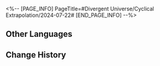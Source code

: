 <%-- [PAGE_INFO]
PageTitle=#Divergent Universe/Cyclical Extrapolation/2024-07-22#
[END_PAGE_INFO] --%>
{{Event
|name              = Cyclical Extrapolation: Traversal of Vicissitude
|image             = Event Cyclical Extrapolation Traversal of Vicissitude.png
|type              = Cyclical Extrapolation
|time_known        = yes
|time_start        = 2024-07-22 04:00:00
|time_end          = 2024-07-29 03:59:59
}}

{{Cyclical Extrapolation
|boons      = 
|curios     = Obliteration Wick Trimmer; Wish Upon a Star; Omniscient Capsule
|equations  = 
|trailblaze = 
|rewards    = Relic Remains*30; Lost Crystal*3
|boss_1_1   = Silvermane Lieutenant; Disciples of Sanctus Medicus: Shape Shifter; The Ascended; Aurumaton Spectral Envoy; "Tomorrow in Harmonious Chords"
|boss_1_2   = Disciples of Sanctus Medicus: Shape Shifter (Bug); The Ascended (Bug); Abundance Sprite: Malefic Ape (Bug); Senior Staff: Team Leader (Bug); Aurumaton Spectral Envoy (Bug); Dreamjolt Troupe's Beyond Overcooked (Bug); Dreamjolt Troupe's Sweet Gorilla (Bug); "Past Confined and Caged" (Bug); "Tomorrow in Harmonious Chords" (Bug); "Present Inebriated in Revelry" (Bug)
|boss_2_1   = Silvermane Lieutenant (Bug); Disciples of Sanctus Medicus: Shape Shifter (Bug); The Ascended (Bug); Aurumaton Spectral Envoy (Bug); "Tomorrow in Harmonious Chords" (Bug)
|boss_2_2   = Svarog (Complete); Stellaron Hunter: Kafka (Complete); Abundant Ebon Deer (Complete); Cloud Knight Lieutenant: Yanqing (Complete); Memory Zone Meme "Something Unto Death" (Complete)
|boss_3     = Argenti (Complete)
|rules      = Obtain this week's Preset Constructs upon entering the first plane
|root       = Divergent Universe: The Human Comedy
}}

==Other Languages==
{{Other Languages
|en   = Cyclical Extrapolation: Traversal of Vicissitude
|zhs  = 周期演算：遍历浮生
|zht  = 週期演算：遍歷浮生
|ja   = 周期演算：浮世の旅路
|ko   = 주기 연산: 부세의 여정
|es   = Cálculo periódico: Travesía llena de vicisitudes
|fr   = Calcul cyclique&nbsp;: Traversée de la vicissitude
|ru   = Цикличное вычисление: Обход перемен
|th   = การคำนวณแบบรอบ: ชีวิตที่ลอยวน
|vi   = Ngoại Suy Chu Kỳ: Đi Qua Thăng Trầm
|de   = Zyklische Berechnung: Durchstreifen des Wandels
|id   = Kalkulasi Siklus: Melintasi Kehidupan
|pt   = Extrapolação Cíclica: Travessia da Vicissitude
}}

==Change History==
{{Change History|2.3}}